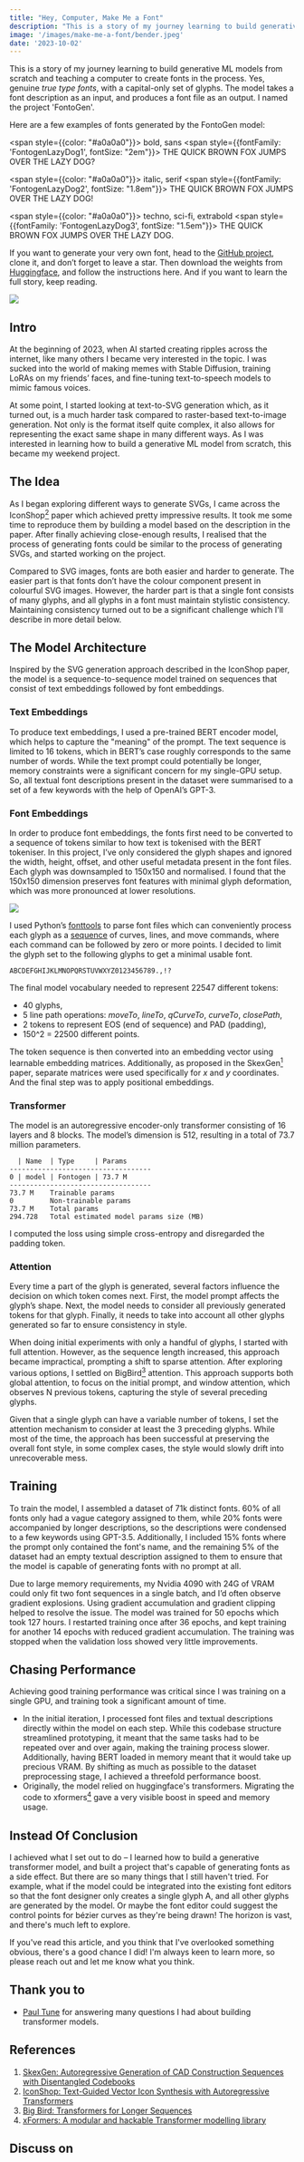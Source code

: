 ```yaml
---
title: "Hey, Computer, Make Me a Font"
description: "This is a story of my journey learning to build generative ML models from scratch and teaching a computer to create fonts in the process."
image: '/images/make-me-a-font/bender.jpeg'
date: '2023-10-02'
---
```




This is a story of my journey learning to build generative ML models from scratch and teaching a computer to create fonts in the process. Yes, genuine *true type fonts*, with a capital-only set of glyphs. The model takes a font description as an input, and produces a font file as an output. I named the project 'FontoGen'.

Here are a few examples of fonts generated by the FontoGen model:

<span style={{color: "#a0a0a0"}}>
bold, sans
</span>
<span style={{fontFamily: 'FontogenLazyDog1', fontSize: "2em"}}>
  THE QUICK BROWN FOX JUMPS OVER THE LAZY DOG?
</span>

<span style={{color: "#a0a0a0"}}>
italic, serif
</span>
<span style={{fontFamily: 'FontogenLazyDog2', fontSize: "1.8em"}}>
  THE QUICK BROWN FOX JUMPS OVER THE LAZY DOG!
</span>

<span style={{color: "#a0a0a0"}}>
techno, sci-fi, extrabold
</span>
<span style={{fontFamily: 'FontogenLazyDog3', fontSize: "1.5em"}}>
  THE QUICK BROWN FOX JUMPS OVER THE LAZY DOG.
</span>

If you want to generate your very own font, head to the [GitHub project](https://github.com/SerCeMan/fontogen), clone it, and don’t forget to leave a star. Then download the weights from [Huggingface](https://huggingface.co/SerCe/fontogen), and follow the instructions here. And if you want to learn the full story, keep reading.

![](/images/make-me-a-font/bender.jpeg)

<Quote
    quote="I'm gonna go build my own theme park"
    attribution="Bender Bending Rodríguez"
/>


## Intro

At the beginning of 2023, when AI started creating ripples across the internet, like many others I became very interested in the topic. I was sucked into the world of making memes with Stable Diffusion, training LoRAs on my friends’ faces, and fine-tuning text-to-speech models to mimic famous voices.

At some point, I started looking at text-to-SVG generation which, as it turned out, is a much harder task compared to raster-based text-to-image generation. Not only is the format itself quite complex, it also allows for representing the exact same shape in many different ways. As I was interested in learning how to build a generative ML model from scratch, this became my weekend project.

## The Idea

As I began exploring different ways to generate SVGs, I came across the IconShop[<sup>2</sup>](#references) paper which achieved pretty impressive results. It took me some time to reproduce them by building a model based on the description in the paper. After finally achieving close-enough results, I realised that the process of generating fonts could be similar to the process of generating SVGs, and started working on the project.

<ImageWithCaption
    src="/images/make-me-a-font/fontogen.png"
    caption="The final result"
/>

Compared to SVG images, fonts are both easier and harder to generate. The easier part is that fonts don’t have the colour component present in colourful SVG images. However, the harder part is that a single font consists of many glyphs, and all glyphs in a font must maintain stylistic consistency. Maintaining consistency turned out to be a significant challenge which I'll describe in more detail below.

## The Model Architecture

Inspired by the SVG generation approach described in the IconShop paper, the model is a sequence-to-sequence model trained on sequences that consist of text embeddings followed by font embeddings.

<ImageWithCaption
    src="/images/make-me-a-font/embeddings.png"
    caption="Input Sequence"
/>

### Text Embeddings

To produce text embeddings, I used a pre-trained BERT encoder model, which helps to capture the "meaning" of the prompt. The text sequence is limited to 16 tokens, which in BERT’s case roughly corresponds to the same number of words. While the text prompt could potentially be longer, memory constraints were a significant concern for my single-GPU setup. So, all textual font descriptions present in the dataset were summarised to a set of a few keywords with the help of OpenAI’s GPT-3.

### Font Embeddings

In order to produce font embeddings, the fonts first need to be converted to a sequence of tokens similar to how text is tokenised with the BERT tokeniser. In this project, I’ve only considered the glyph shapes and ignored the width, height, offset, and other useful metadata present in the font files. Each glyph was downsampled to 150x150 and normalised. I found that the 150x150 dimension preserves font features with minimal glyph deformation, which was more pronounced at lower resolutions.

![](/images/make-me-a-font/glyphs.png)

I used Python’s [fonttools](https://github.com/fonttools/fonttools) to parse font files which can conveniently process each glyph as a [sequence](https://fonttools.readthedocs.io/en/latest/pens/recordingPen.html#fontTools.pens.recordingPen.DecomposingRecordingPen) of curves, lines, and move commands, where each command can be followed by zero or more points. I decided to limit the glyph set to the following glyphs to get a minimal usable font.

```
ABCDEFGHIJKLMNOPQRSTUVWXYZ0123456789.,!?
```

The final model vocabulary needed to represent 22547 different tokens:

- 40 glyphs,
- 5 line path operations: _moveTo_, _lineTo_, _qCurveTo_, _curveTo_, _closePath_,
- 2 tokens to represent EOS (end of sequence) and PAD (padding),
- 150^2 = 22500 different points.

<ImageWithCaption
    src="/images/make-me-a-font/font-encoding.png"
    caption="An example font token sequence."
/>

The token sequence is then converted into an embedding vector using learnable embedding matrices. Additionally, as proposed in the SkexGen[<sup>1</sup>](#references) paper, separate matrices were used specifically for _x_ and _y_ coordinates. And the final step was to apply positional embeddings.

### Transformer

The model is an autoregressive encoder-only transformer consisting of 16 layers and 8 blocks. The model’s dimension is 512, resulting in a total of 73.7 million parameters.

```
  | Name  | Type     | Params
-----------------------------------
0 | model | Fontogen | 73.7 M
-----------------------------------
73.7 M    Trainable params
0         Non-trainable params
73.7 M    Total params
294.728   Total estimated model params size (MB)
```

I computed the loss using simple cross-entropy and disregarded the padding token.

### Attention

Every time a part of the glyph is generated, several factors influence the decision on which token comes next. First, the model prompt affects the glyph’s shape. Next, the model needs to consider all previously generated tokens for that glyph. Finally, it needs to take into account all other glyphs generated so far to ensure consistency in style.

When doing initial experiments with only a handful of glyphs, I started with full attention. However, as the sequence length increased, this approach became impractical, prompting a shift to sparse attention. After exploring various options, I settled on BigBird[<sup>3</sup>](#references) attention. This approach supports both global attention, to focus on the initial prompt, and window attention, which observes N previous tokens, capturing the style of several preceding glyphs.


<ImageWithCaption
    src="/images/make-me-a-font/bigbird.png"
    caption="BigBird attention"
/>

Given that a single glyph can have a variable number of tokens, I set the attention mechanism to consider at least the 3 preceding glyphs. While most of the time, the approach has been successful at preserving the overall font style, in some complex cases, the style would slowly drift into unrecoverable mess.

<ImageWithCaption
    src="/images/make-me-a-font/calfailure.png"
    caption="Calligraphy is hard"
/>

## Training

To train the model, I assembled a dataset of 71k distinct fonts. 60% of all fonts only had a vague category assigned to them, while 20% fonts were accompanied by longer descriptions, so the descriptions were condensed to a few keywords using GPT-3.5. Additionally, I included 15% fonts where the prompt only contained the font's name, and the remaining 5% of the dataset had an empty textual description assigned to them to ensure that the model is capable of generating fonts with no prompt at all.

Due to large memory requirements, my Nvidia 4090 with 24G of VRAM could only fit two font sequences in a single batch, and I’d often observe gradient explosions. Using gradient accumulation and gradient clipping helped to resolve the issue. The model was trained for 50 epochs which took 127 hours. I restarted training once after 36 epochs, and kept training for another 14 epochs with reduced gradient accumulation. The training was stopped when the validation loss showed very little improvements.

<div style={{ display: 'flex', justifyContent: 'space-between' }}>
    <div style={{ flex: '1', marginRight: '10px' }}>
        <ImageWithCaption
            src="/images/make-me-a-font/loss.png"
            caption="Validation loss of the first 36 epochs"
        />
    </div>
    <div style={{ flex: '1', marginLeft: '10px' }}>
        <ImageWithCaption
            src="/images/make-me-a-font/loss2.png"
            caption="Validation loss of the remaining 14 epochs"
        />
    </div>
</div>

## Chasing Performance

Achieving good training performance was critical since I was training on a single GPU, and training took a significant amount of time.

- In the initial iteration, I processed font files and textual descriptions directly within the model on each step. While this codebase structure streamlined prototyping, it meant that the same tasks had to be repeated over and over again, making the training process slower. Additionally, having BERT loaded in memory meant that it would take up precious VRAM. By shifting as much as possible to the dataset preprocessing stage, I achieved a threefold performance boost.
- Originally, the model relied on huggingface's transformers. Migrating the code to xformers[<sup>4</sup>](#references) gave a very visible boost in speed and memory usage.

## Instead Of Conclusion

I achieved what I set out to do – I learned how to build a generative transformer model, and built a project that's capable of generating fonts as a side effect. But there are so many things that I still haven't tried. For example, what if the model could be integrated into the existing font editors so that the font designer only creates a single glyph A, and all other glyphs are generated by the model. Or maybe the font editor could suggest the control points for bézier curves as they're being drawn! The horizon is vast, and there's much left to explore.

If you've read this article, and you think that I've overlooked something obvious, there's a good chance I did! I'm always keen to learn more, so please reach out and let me know what you think.

## Thank you to

- [Paul Tune](https://twitter.com/ptuls) for answering many questions I had about building transformer models.

## References

1. [SkexGen: Autoregressive Generation of CAD Construction Sequences with Disentangled Codebooks](https://arxiv.org/abs/2207.04632)
2. [IconShop: Text-Guided Vector Icon Synthesis with Autoregressive
Transformers](https://arxiv.org/abs/2304.14400)
3. [Big Bird: Transformers for Longer Sequences](https://arxiv.org/abs/2007.14062)
4. [xFormers: A modular and hackable Transformer modelling library](https://github.com/facebookresearch/xformers)

## Discuss on